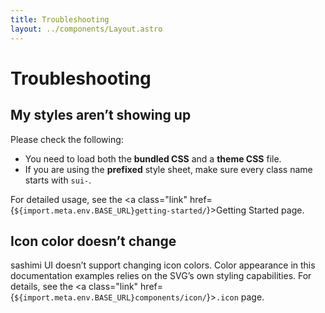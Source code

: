 ```yaml
---
title: Troubleshooting
layout: ../components/Layout.astro
---
```



# Troubleshooting

## My styles aren’t showing up

Please check the following:

- You need to load both the **bundled CSS** and a **theme CSS** file.
- If you are using the **prefixed** style sheet, make sure every class name starts with `sui-`.

For detailed usage, see the <a class="link" href={`${import.meta.env.BASE_URL}getting-started/`}>Getting Started</a> page.

## Icon color doesn’t change

sashimi UI doesn’t support changing icon colors.
Color appearance in this documentation examples relies on the SVG’s own styling capabilities.
For details, see the <a class="link" href={`${import.meta.env.BASE_URL}components/icon/`}><code>.icon</code></a> page.